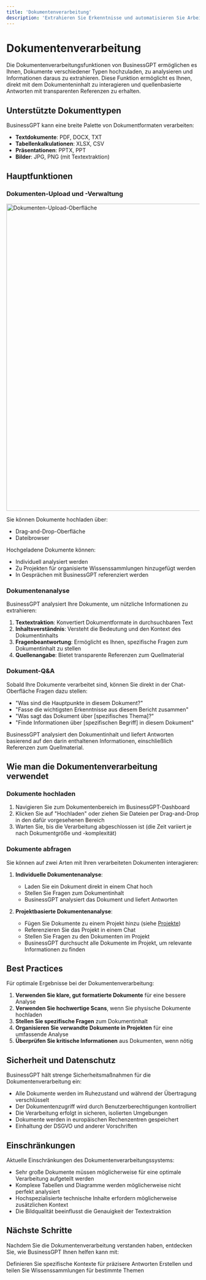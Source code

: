 ```yaml
---
title: 'Dokumentenverarbeitung'
description: 'Extrahieren Sie Erkenntnisse und automatisieren Sie Arbeitsabläufe aus Ihren Geschäftsdokumenten'
---
```


# Dokumentenverarbeitung

Die Dokumentenverarbeitungsfunktionen von BusinessGPT ermöglichen es Ihnen, Dokumente verschiedener Typen hochzuladen, zu analysieren und Informationen daraus zu extrahieren. Diese Funktion ermöglicht es Ihnen, direkt mit dem Dokumenteninhalt zu interagieren und quellenbasierte Antworten mit transparenten Referenzen zu erhalten.

## Unterstützte Dokumenttypen

BusinessGPT kann eine breite Palette von Dokumentformaten verarbeiten:

- **Textdokumente**: PDF, DOCX, TXT
- **Tabellenkalkulationen**: XLSX, CSV
- **Präsentationen**: PPTX, PPT
- **Bilder**: JPG, PNG (mit Textextraktion)

## Hauptfunktionen

### Dokumenten-Upload und -Verwaltung

<img
  src="/images/screen/upload_dark.png"
  alt="Dokumenten-Upload-Oberfläche"
  width="800"
/>

Sie können Dokumente hochladen über:
- Drag-and-Drop-Oberfläche
- Dateibrowser

Hochgeladene Dokumente können:
- Individuell analysiert werden
- Zu Projekten für organisierte Wissenssammlungen hinzugefügt werden
- In Gesprächen mit BusinessGPT referenziert werden

### Dokumentenanalyse

BusinessGPT analysiert Ihre Dokumente, um nützliche Informationen zu extrahieren:

1. **Textextraktion**: Konvertiert Dokumentformate in durchsuchbaren Text
2. **Inhaltsverständnis**: Versteht die Bedeutung und den Kontext des Dokumentinhalts
3. **Fragenbeantwortung**: Ermöglicht es Ihnen, spezifische Fragen zum Dokumentinhalt zu stellen
4. **Quellenangabe**: Bietet transparente Referenzen zum Quellmaterial

### Dokument-Q&A

Sobald Ihre Dokumente verarbeitet sind, können Sie direkt in der Chat-Oberfläche Fragen dazu stellen:

- "Was sind die Hauptpunkte in diesem Dokument?"
- "Fasse die wichtigsten Erkenntnisse aus diesem Bericht zusammen"
- "Was sagt das Dokument über [spezifisches Thema]?"
- "Finde Informationen über [spezifischen Begriff] in diesem Dokument"

BusinessGPT analysiert den Dokumentinhalt und liefert Antworten basierend auf den darin enthaltenen Informationen, einschließlich Referenzen zum Quellmaterial.

## Wie man die Dokumentenverarbeitung verwendet

### Dokumente hochladen

1. Navigieren Sie zum Dokumentenbereich im BusinessGPT-Dashboard
2. Klicken Sie auf "Hochladen" oder ziehen Sie Dateien per Drag-and-Drop in den dafür vorgesehenen Bereich
3. Warten Sie, bis die Verarbeitung abgeschlossen ist (die Zeit variiert je nach Dokumentgröße und -komplexität)

### Dokumente abfragen

Sie können auf zwei Arten mit Ihren verarbeiteten Dokumenten interagieren:

1. **Individuelle Dokumentenanalyse**:
   - Laden Sie ein Dokument direkt in einem Chat hoch
   - Stellen Sie Fragen zum Dokumentinhalt
   - BusinessGPT analysiert das Dokument und liefert Antworten

2. **Projektbasierte Dokumentenanalyse**:
   - Fügen Sie Dokumente zu einem Projekt hinzu (siehe [Projekte](/features/projects))
   - Referenzieren Sie das Projekt in einem Chat
   - Stellen Sie Fragen zu den Dokumenten im Projekt
   - BusinessGPT durchsucht alle Dokumente im Projekt, um relevante Informationen zu finden

## Best Practices

Für optimale Ergebnisse bei der Dokumentenverarbeitung:

1. **Verwenden Sie klare, gut formatierte Dokumente** für eine bessere Analyse
2. **Verwenden Sie hochwertige Scans**, wenn Sie physische Dokumente hochladen
3. **Stellen Sie spezifische Fragen** zum Dokumentinhalt
4. **Organisieren Sie verwandte Dokumente in Projekten** für eine umfassende Analyse
5. **Überprüfen Sie kritische Informationen** aus Dokumenten, wenn nötig

## Sicherheit und Datenschutz

BusinessGPT hält strenge Sicherheitsmaßnahmen für die Dokumentenverarbeitung ein:

- Alle Dokumente werden im Ruhezustand und während der Übertragung verschlüsselt
- Der Dokumentenzugriff wird durch Benutzerberechtigungen kontrolliert
- Die Verarbeitung erfolgt in sicheren, isolierten Umgebungen
- Dokumente werden in europäischen Rechenzentren gespeichert
- Einhaltung der DSGVO und anderer Vorschriften

## Einschränkungen

Aktuelle Einschränkungen des Dokumentenverarbeitungssystems:

- Sehr große Dokumente müssen möglicherweise für eine optimale Verarbeitung aufgeteilt werden
- Komplexe Tabellen und Diagramme werden möglicherweise nicht perfekt analysiert
- Hochspezialisierte technische Inhalte erfordern möglicherweise zusätzlichen Kontext
- Die Bildqualität beeinflusst die Genauigkeit der Textextraktion

## Nächste Schritte

Nachdem Sie die Dokumentenverarbeitung verstanden haben, entdecken Sie, wie BusinessGPT Ihnen helfen kann mit:

<CardGroup>
  <Card 
    title="Anweisungen" 
    icon="list-check" 
    href="/features/instructions"
  >
    Definieren Sie spezifische Kontexte für präzisere Antworten
  </Card>
  <Card 
    title="Projekte" 
    icon="folder-open" 
    href="/features/projects"
  >
    Erstellen und teilen Sie Wissenssammlungen für bestimmte Themen
  </Card>
</CardGroup>
